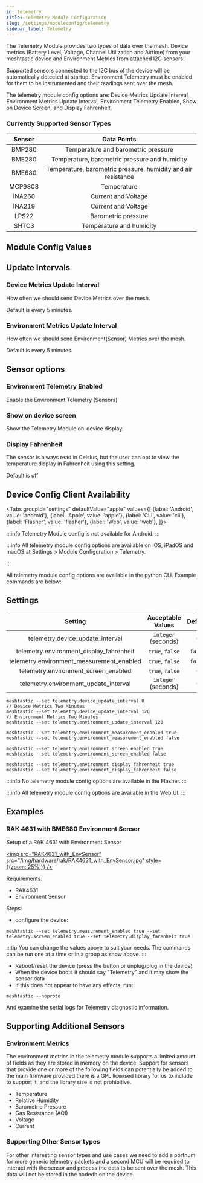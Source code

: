 ```yaml
---
id: telemetry
title: Telemetry Module Configuration
slug: /settings/moduleconfig/telemetry
sidebar_label: Telemetry
---
```



The Telemetry Module provides two types of data over the mesh.  Device metrics (Battery Level, Voltage, Channel Utilization and Airtime) from your meshtastic device and Environment Metrics from attached I2C sensors.

Supported sensors connected to the I2C bus of the device will be automatically detected at startup. Environment Telemetry must be enabled for them to be instrumented and their readings sent over the mesh.

The telemetry module config options are: Device Metrics Update Interval, Environment Metrics Update Interval, Environment Telemetry Enabled, Show on Device Screen, and Display Fahrenheit.

### Currently Supported Sensor Types

| Sensor  |  Data Points                                                  |
| :-----: | :-----------------------------------------------------------: |
| BMP280  | Temperature and barometric pressure                           |
| BME280  | Temperature, barometric pressure and humidity                 |
| BME680  | Temperature, barometric pressure, humidity and air resistance |
| MCP9808 | Temperature                                                   | 
| INA260  | Current and Voltage                                           |
| INA219  | Current and Voltage                                           |
| LPS22   | Barometric pressure                                           |
| SHTC3   | Temperature and humidity                                      |

##  Module Config Values

## Update Intervals

### Device Metrics Update Interval

How often we should send Device Metrics over the mesh.

Default is every 5 minutes.

### Environment Metrics Update Interval

How often we should send Environment(Sensor) Metrics over the mesh.

Default is every 5 minutes.

## Sensor options

### Environment Telemetry Enabled

Enable the Environment Telemetry (Sensors)

### Show on device screen

Show the Telemetry Module on-device display.

### Display Fahrenheit

The sensor is always read in Celsius, but the user can opt to view the temperature display in Fahrenheit using this setting.

Default is off

## Device Config Client Availability

<Tabs
groupId="settings"
defaultValue="apple"
values={[
{label: 'Android', value: 'android'},
{label: 'Apple', value: 'apple'},
{label: 'CLI', value: 'cli'},
{label: 'Flasher', value: 'flasher'},
{label: 'Web', value: 'web'},
]}>
<TabItem value="android">

:::info
Telemetry Module config is not available for Android.
:::

</TabItem>
<TabItem value="apple">

:::info
All telemetry module config options are available on iOS, iPadOS and macOS at Settings > Module Configuration > Telemetry.

:::

</TabItem>
<TabItem value="cli">

All telemetry module config options are available in the python CLI. Example commands are below:

## Settings

|                         Setting                         |  Acceptable Values  | Default |
| :-----------------------------------------------------: | :-----------------: | :-----: |
|         telemetry.device_update_interval         | `integer` (seconds) |   `0`   |
|     telemetry.environment_display_fahrenheit     |   `true`, `false`   | `false` |
|    telemetry.environment_measurement_enabled     |   `true`, `false`   | `false` |
|       telemetry.environment_screen_enabled       |   `true`, `false`   |   `0`   |
|      telemetry.environment_update_interval       | `integer` (seconds) |   `0`   |

```shell title="Set module update intervals (Default of 0 is 5 Minutes)"
meshtastic --set telemetry.device_update_interval 0
// Device Metrics Two Minutes
meshtastic --set telemetry.device_update_interval 120
// Environment Metrics Two Minutes
meshtastic --set telemetry.environment_update_interval 120
````

```shell title="Enable/Disable Environment Module"
meshtastic --set telemetry.environment_measurement_enabled true
meshtastic --set telemetry.environment_measurement_enabled false
```

```shell title="Enable/Disable on device screen"
meshtastic --set telemetry.environment_screen_enabled true
meshtastic --set telemetry.environment_screen_enabled false
```

```shell title="Enable / Disable Display Farenheit"
meshtastic --set telemetry.environment_display_fahrenheit true
meshtastic --set telemetry.environment_display_fahrenheit false
````

</TabItem>
<TabItem value="flasher">

:::info
No telemetry module config options are available in the Flasher.
:::

  </TabItem>
  <TabItem value="web">

:::info
All telemetry module config options are available in the Web UI.
:::
    
  </TabItem>
</Tabs>

## Examples

### RAK 4631 with BME680 Environment Sensor

Setup of a RAK 4631 with Environment Sensor

[<img src="RAK4631_with_EnvSensor" src="/img/hardware/rak/RAK4631_with_EnvSensor.jpg" style={{zoom:'25%'}} />](/img/hardware/rak/RAK4631_with_EnvSensor.jpg)

Requirements:

- RAK4631
- Environment Sensor

Steps:

- configure the device:

```shell
meshtastic --set telemetry.measurement_enabled true --set telemetry.screen_enabled true --set telemetry.display_farenheit true
```

:::tip
You can change the values above to suit your needs. The commands can be run one at a time or in a group as show above.
:::

- Reboot/reset the device (press the button or unplug/plug in the device)
- When the device boots it should say "Telemetry" and it may show the sensor data
- If this does not appear to have any effects, run:

```shell
meshtastic --noproto
```

And examine the serial logs for Telemetry diagnostic information.

## Supporting Additional Sensors

### Environment Metrics

The environment metrics in the telemetry module supports a limited amount of fields as they are stored in memory on the device.  Support for sensors that provide one or more of the following fields can potentially be added to the main firmware provided there is a GPL licensed library for us to include to support it, and the library size is not prohibitive.

* Temperature 
* Relative Humidity
* Barometric Pressure
* Gas Resistance (AQI)
* Voltage 
* Current

### Supporting Other Sensor types

For other interesting sensor types and use cases we need to add a portnum for more generic telemetry packets and a second MCU will be required to interact with the sensor and process the data to be sent over the mesh.  This data will not be stored in the nodedb on the device.

